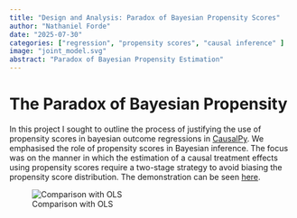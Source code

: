 ```yaml
---
title: "Design and Analysis: Paradox of Bayesian Propensity Scores"
author: "Nathaniel Forde"
date: "2025-07-30"
categories: ["regression", "propensity scores", "causal inference" ]
image: "joint_model.svg"
abstract: "Paradox of Bayesian Propensity Estimation"
---
```


# The Paradox of Bayesian Propensity

In this project I sought to outline the process of justifying the use of propensity scores in bayesian outcome regressions in [CausalPy](https://causalpy.readthedocs.io/en/latest/). We emphasised the role of propensity scores in Bayesian inference. The focus was on the manner in which the estimation of a causal treatment effects using propensity scores require a two-stage strategy to avoid biasing the propensity score distribution.  The demonstration can be seen [here](https://causalpy.readthedocs.io/en/latest/notebooks/inv_prop_latent.html). 


![Comparison with OLS](joint_model.svg)